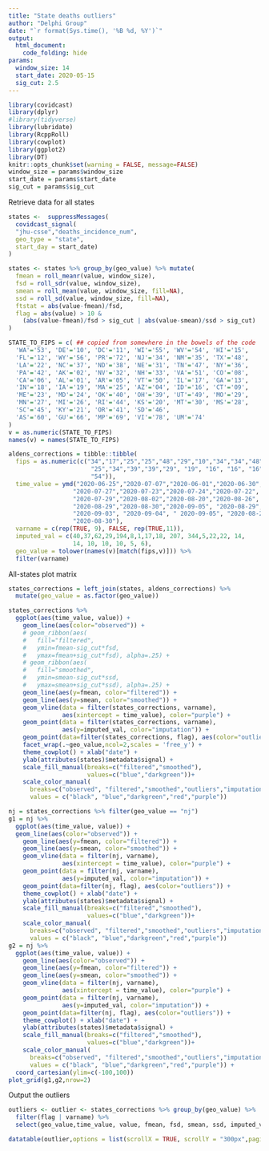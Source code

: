 ```yaml
---
title: "State deaths outliers"
author: "Delphi Group"
date: "`r format(Sys.time(), '%B %d, %Y')`"
output:
  html_document:
    code_folding: hide
params:
  window_size: 14
  start_date: 2020-05-15
  sig_cut: 2.5
---
```


```r
library(covidcast)
library(dplyr)
#library(tidyverse)
library(lubridate)
library(RcppRoll)
library(cowplot)
library(ggplot2)
library(DT)
knitr::opts_chunk$set(warning = FALSE, message=FALSE)
window_size = params$window_size
start_date = params$start_date
sig_cut = params$sig_cut
```

Retrieve data for all states
```r
states <-  suppressMessages(
  covidcast_signal(
  "jhu-csse","deaths_incidence_num", 
  geo_type = "state", 
  start_day = start_date)
)

states <- states %>% group_by(geo_value) %>% mutate(
  fmean = roll_meanr(value, window_size),
  fsd = roll_sdr(value, window_size),
  smean = roll_mean(value, window_size, fill=NA),
  ssd = roll_sd(value, window_size, fill=NA),
  ftstat = abs(value-fmean)/fsd,
  flag = abs(value) > 10 & 
    (abs(value-fmean)/fsd > sig_cut | abs(value-smean)/ssd > sig_cut)
)

STATE_TO_FIPS = c( ## copied from somewhere in the bowels of the code
  'WA'='53', 'DE'='10', 'DC'='11', 'WI'='55', 'WV'='54', 'HI'='15',
  'FL'='12', 'WY'='56', 'PR'='72', 'NJ'='34', 'NM'='35', 'TX'='48',
  'LA'='22', 'NC'='37', 'ND'='38', 'NE'='31', 'TN'='47', 'NY'='36',
  'PA'='42', 'AK'='02', 'NV'='32', 'NH'='33', 'VA'='51', 'CO'='08',
  'CA'='06', 'AL'='01', 'AR'='05', 'VT'='50', 'IL'='17', 'GA'='13',
  'IN'='18', 'IA'='19', 'MA'='25', 'AZ'='04', 'ID'='16', 'CT'='09',
  'ME'='23', 'MD'='24', 'OK'='40', 'OH'='39', 'UT'='49', 'MO'='29',
  'MN'='27', 'MI'='26', 'RI'='44', 'KS'='20', 'MT'='30', 'MS'='28',
  'SC'='45', 'KY'='21', 'OR'='41', 'SD'='46',
  'AS'='60', 'GU'='66', 'MP'='69', 'VI'='78', 'UM'='74'
)
v = as.numeric(STATE_TO_FIPS)
names(v) = names(STATE_TO_FIPS)

aldens_corrections = tibble::tibble(
  fips = as.numeric(c("34","17","25","25","48","29","10","34","34","48",
                       "25","34","39","39","29", "19", "16", "16", "16", "54",
                       "54")),
  time_value = ymd("2020-06-25","2020-07-07","2020-06-01","2020-06-30",
                  "2020-07-27","2020-07-23","2020-07-24","2020-07-22",
                  "2020-07-29","2020-08-02","2020-08-20","2020-08-26",
                  "2020-08-29","2020-08-30","2020-09-05", "2020-08-29",
                  "2020-09-03", "2020-09-04", " 2020-09-05", "2020-08-29", 
                  "2020-08-30"),
  varname = c(rep(TRUE, 9), FALSE, rep(TRUE,11)),
  imputed_val = c(40,37,62,29,194,8,1,17,18, 207, 344,5,22,22, 14,
                  14, 10, 10, 10, 5, 6),
  geo_value = tolower(names(v)[match(fips,v)])) %>%
  filter(varname)
```


All-states plot matrix
```r
states_corrections = left_join(states, aldens_corrections) %>%
  mutate(geo_value = as.factor(geo_value))

states_corrections %>%
  ggplot(aes(time_value, value)) + 
    geom_line(aes(color="observed")) +
    # geom_ribbon(aes(
    #   fill="filtered",
    #   ymin=fmean-sig_cut*fsd, 
    #   ymax=fmean+sig_cut*fsd), alpha=.25) +
    # geom_ribbon(aes(
    #   fill="smoothed",
    #   ymin=smean-sig_cut*ssd, 
    #   ymax=smean+sig_cut*ssd), alpha=.25) +
    geom_line(aes(y=fmean, color="filtered")) + 
    geom_line(aes(y=smean, color="smoothed")) +
    geom_vline(data = filter(states_corrections, varname), 
               aes(xintercept = time_value), color="purple") +
    geom_point(data = filter(states_corrections, varname), 
               aes(y=imputed_val, color="imputation")) +
    geom_point(data=filter(states_corrections, flag), aes(color="outliers")) +
    facet_wrap(.~geo_value,ncol=2,scales = 'free_y') + 
    theme_cowplot() + xlab("date") + 
    ylab(attributes(states)$metadata$signal) +
    scale_fill_manual(breaks=c("filtered","smoothed"), 
                      values=c("blue","darkgreen"))+
    scale_color_manual(
      breaks=c("observed", "filtered","smoothed","outliers","imputation"),
      values = c("black", "blue","darkgreen","red","purple"))
```

```r
nj = states_corrections %>% filter(geo_value == "nj")
g1 = nj %>%
  ggplot(aes(time_value, value)) + 
  geom_line(aes(color="observed")) +
    geom_line(aes(y=fmean, color="filtered")) + 
    geom_line(aes(y=smean, color="smoothed")) +
    geom_vline(data = filter(nj, varname), 
               aes(xintercept = time_value), color="purple") +
    geom_point(data = filter(nj, varname), 
               aes(y=imputed_val, color="imputation")) +
    geom_point(data=filter(nj, flag), aes(color="outliers")) +
    theme_cowplot() + xlab("date") + 
    ylab(attributes(states)$metadata$signal) +
    scale_fill_manual(breaks=c("filtered","smoothed"), 
                      values=c("blue","darkgreen"))+
    scale_color_manual(
      breaks=c("observed", "filtered","smoothed","outliers","imputation"),
      values = c("black", "blue","darkgreen","red","purple")) 
g2 = nj %>%
  ggplot(aes(time_value, value)) + 
    geom_line(aes(color="observed")) +
    geom_line(aes(y=fmean, color="filtered")) + 
    geom_line(aes(y=smean, color="smoothed")) +
    geom_vline(data = filter(nj, varname), 
               aes(xintercept = time_value), color="purple") +
    geom_point(data = filter(nj, varname), 
               aes(y=imputed_val, color="imputation")) +
    geom_point(data=filter(nj, flag), aes(color="outliers")) +
    theme_cowplot() + xlab("date") + 
    ylab(attributes(states)$metadata$signal) +
    scale_fill_manual(breaks=c("filtered","smoothed"), 
                      values=c("blue","darkgreen"))+
    scale_color_manual(
      breaks=c("observed", "filtered","smoothed","outliers","imputation"),
      values = c("black", "blue","darkgreen","red","purple")) +
  coord_cartesian(ylim=c(-100,100))
plot_grid(g1,g2,nrow=2)
```

Output the outliers

```r
outliers <- outlier <- states_corrections %>% group_by(geo_value) %>% 
  filter(flag | varname) %>%
  select(geo_value,time_value, value, fmean, fsd, smean, ssd, imputed_val, flag, ftstat)

datatable(outlier,options = list(scrollX = TRUE, scrollY = "300px",paging = FALSE),rownames = NULL) %>% formatSignif(~fmean+fsd+smean+ssd+ftstat,3)
```








